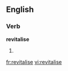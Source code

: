 ==English==
===Verb===
'''revitalise'''
#{{alternative spelling of|revitalize}}

[[fr:revitalise]]
[[vi:revitalise]]